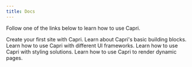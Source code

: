 ```yaml
---
title: Docs
---
```


Follow one of the links below to learn how to use Capri.

<TwoCols>
  <Card link="/docs/getting-started" title="Getting started">
    Create your first site with Capri.
  </Card>
  <Card link="/docs/project-structure" title="Project structure">
    Learn about Capri's basic building blocks.
  </Card>
  <Card link="/docs/frameworks" title="UI frameworks">
    Learn how to use Capri with different UI frameworks.
  </Card>
  <Card link="/docs/styling" title="Styling">
    Learn how to use Capri with styling solutions.
  </Card>
  <Card link="/docs/ssr" title="SSR">
    Learn how to use Capri to render dynamic pages.
  </Card>
</TwoCols>
